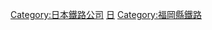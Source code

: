 {{catmore}}
{{Commonscat|Kitakyushu Monorail}}
{{DEFAULTSORT:Kitakyushu Monorail}}
[[Category:日本鐵路公司|Category:日本鐵路公司]]
[[Category:日本單軌鐵路|日]]
[[Category:福岡縣鐵路|Category:福岡縣鐵路]]